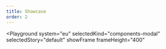 ```yaml
---
title: Showcase
order: 2
---
```



<Playground
  system="eu"
  selectedKind="components-modal"
  selectedStory="default"
  showFrame
  frameHeight="400"
>
  <Html markup={modal} />
</Playground>

